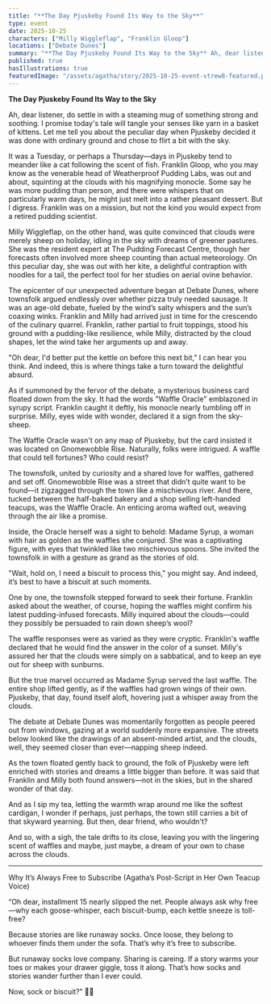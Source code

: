 ```yaml
---
title: "**The Day Pjuskeby Found Its Way to the Sky**"
type: event
date: 2025-10-25
characters: ["Milly Wiggleflap", "Franklin Gloop"]
locations: ["Debate Dunes"]
summary: "**The Day Pjuskeby Found Its Way to the Sky** Ah, dear listener, do settle in with a steaming mug of something strong and soothing. I promise today's..."
published: true
hasIllustrations: true
featuredImage: "/assets/agatha/story/2025-10-25-event-vtrew8-featured.png"
---
```


**The Day Pjuskeby Found Its Way to the Sky**

Ah, dear listener, do settle in with a steaming mug of something strong and soothing. I promise today's tale will tangle your senses like yarn in a basket of kittens. Let me tell you about the peculiar day when Pjuskeby decided it was done with ordinary ground and chose to flirt a bit with the sky.

It was a Tuesday, or perhaps a Thursday—days in Pjuskeby tend to meander like a cat following the scent of fish. Franklin Gloop, who you may know as the venerable head of Weatherproof Pudding Labs, was out and about, squinting at the clouds with his magnifying monocle. Some say he was more pudding than person, and there were whispers that on particularly warm days, he might just melt into a rather pleasant dessert. But I digress. Franklin was on a mission, but not the kind you would expect from a retired pudding scientist.

Milly Wiggleflap, on the other hand, was quite convinced that clouds were merely sheep on holiday, idling in the sky with dreams of greener pastures. She was the resident expert at The Pudding Forecast Centre, though her forecasts often involved more sheep counting than actual meteorology. On this peculiar day, she was out with her kite, a delightful contraption with noodles for a tail, the perfect tool for her studies on aerial ovine behavior.

The epicenter of our unexpected adventure began at Debate Dunes, where townsfolk argued endlessly over whether pizza truly needed sausage. It was an age-old debate, fueled by the wind’s salty whispers and the sun’s coaxing winks. Franklin and Milly had arrived just in time for the crescendo of the culinary quarrel. Franklin, rather partial to fruit toppings, stood his ground with a pudding-like resilience, while Milly, distracted by the cloud shapes, let the wind take her arguments up and away.

"Oh dear, I'd better put the kettle on before this next bit," I can hear you think. And indeed, this is where things take a turn toward the delightful absurd.

As if summoned by the fervor of the debate, a mysterious business card floated down from the sky. It had the words "Waffle Oracle" emblazoned in syrupy script. Franklin caught it deftly, his monocle nearly tumbling off in surprise. Milly, eyes wide with wonder, declared it a sign from the sky-sheep.

The Waffle Oracle wasn't on any map of Pjuskeby, but the card insisted it was located on Gnomewobble Rise. Naturally, folks were intrigued. A waffle that could tell fortunes? Who could resist?

<agatha-illustration src="/assets/agatha/story/2025-10-25-event-vtrew8-inline1.png" alt="Illustration for this story by Agatha Splint" position="right" />

The townsfolk, united by curiosity and a shared love for waffles, gathered and set off. Gnomewobble Rise was a street that didn’t quite want to be found—it zigzagged through the town like a mischievous river. And there, tucked between the half-baked bakery and a shop selling left-handed teacups, was the Waffle Oracle. An enticing aroma wafted out, weaving through the air like a promise.

Inside, the Oracle herself was a sight to behold: Madame Syrup, a woman with hair as golden as the waffles she conjured. She was a captivating figure, with eyes that twinkled like two mischievous spoons. She invited the townsfolk in with a gesture as grand as the stories of old.

"Wait, hold on, I need a biscuit to process this," you might say. And indeed, it’s best to have a biscuit at such moments.

One by one, the townsfolk stepped forward to seek their fortune. Franklin asked about the weather, of course, hoping the waffles might confirm his latest pudding-infused forecasts. Milly inquired about the clouds—could they possibly be persuaded to rain down sheep’s wool?

The waffle responses were as varied as they were cryptic. Franklin's waffle declared that he would find the answer in the color of a sunset. Milly's assured her that the clouds were simply on a sabbatical, and to keep an eye out for sheep with sunburns.

But the true marvel occurred as Madame Syrup served the last waffle. The entire shop lifted gently, as if the waffles had grown wings of their own. Pjuskeby, that day, found itself aloft, hovering just a whisper away from the clouds.

The debate at Debate Dunes was momentarily forgotten as people peered out from windows, gazing at a world suddenly more expansive. The streets below looked like the drawings of an absent-minded artist, and the clouds, well, they seemed closer than ever—napping sheep indeed.

As the town floated gently back to ground, the folk of Pjuskeby were left enriched with stories and dreams a little bigger than before. It was said that Franklin and Milly both found answers—not in the skies, but in the shared wonder of that day.

<agatha-illustration src="/assets/agatha/story/2025-10-25-event-vtrew8-inline2.png" alt="Another illustration for this story by Agatha Splint" position="left" />

And as I sip my tea, letting the warmth wrap around me like the softest cardigan, I wonder if perhaps, just perhaps, the town still carries a bit of that skyward yearning. But then, dear friend, who wouldn't?

And so, with a sigh, the tale drifts to its close, leaving you with the lingering scent of waffles and maybe, just maybe, a dream of your own to chase across the clouds.

---

Why It’s Always Free to Subscribe
(Agatha’s Post-Script in Her Own Teacup Voice)

“Oh dear, installment 15 nearly slipped the net. People always ask why free—why each goose-whisper, each biscuit-bump, each kettle sneeze is toll-free?

Because stories are like runaway socks. Once loose, they belong to whoever finds them under the sofa. That’s why it’s free to subscribe.

But runaway socks love company. Sharing is careing. If a story warms your toes or makes your drawer giggle, toss it along. That’s how socks and stories wander further than I ever could.

Now, sock or biscuit?” 🧦🍪
